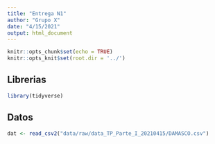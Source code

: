 ```yaml
---
title: "Entrega N1"
author: "Grupo X"
date: "4/15/2021"
output: html_document
---
```


```r
knitr::opts_chunk$set(echo = TRUE)
knitr::opts_knit$set(root.dir = '../')
```



## Librerias

```r
library(tidyverse)
```

## Datos

```r
dat <- read_csv2("data/raw/data_TP_Parte_I_20210415/DAMASCO.csv")
```

